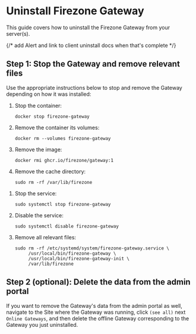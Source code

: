
# Uninstall Firezone Gateway

This guide covers how to uninstall the Firezone Gateway from your server(s).

{/* add Alert and link to client uninstall docs when that's complete */}

## Step 1: Stop the Gateway and remove relevant files

Use the appropriate instructions below to stop and remove the Gateway depending
on how it was installed:

<TabsGroup>
<TabsItem title="Docker" active>

1. Stop the container:

   ```
   docker stop firezone-gateway
   ```

1. Remove the container its volumes:

   ```
   docker rm --volumes firezone-gateway
   ```

1. Remove the image:

   ```
   docker rmi ghcr.io/firezone/gateway:1
   ```

1. Remove the cache directory:

   ```
   sudo rm -rf /var/lib/firezone
   ```

</TabsItem>
<TabsItem title="systemd">

1. Stop the service:

   ```
   sudo systemctl stop firezone-gateway
   ```

1. Disable the service:

   ```
   sudo systemctl disable firezone-gateway
   ```

1. Remove all relevant files:

   ```
   sudo rm -rf /etc/systemd/system/firezone-gateway.service \
        /usr/local/bin/firezone-gateway \
        /usr/local/bin/firezone-gateway-init \
        /var/lib/firezone
   ```

</TabsItem>
</TabsGroup>

## Step 2 (optional): Delete the data from the admin portal

If you want to remove the Gateway's data from the admin portal as well, navigate
to the Site where the Gateway was running, click `(see all)` next
`Online Gateways`, and then delete the offline Gateway corresponding to the
Gateway you just uninstalled.

<SupportOptions />
